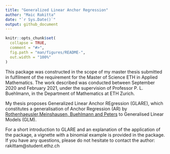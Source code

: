 ```yaml
---
title: "Generalized Linear Anchor Regression"
author: "Maic Rakitta"
date: "`r Sys.Date()`"
output: github_document
---
```


<!-- README.md is generated from README.Rmd. Please edit that file -->

```r
knitr::opts_chunk$set(
  collapse = TRUE,
  comment = "#>",
  fig.path = "man/figures/README-",
  out.width = "100%"
)
```

This package was constructed in the scope of my master thesis submitted in
fulfilment of the requirement for the Master of Science ETH in Applied
Mathematics. The work described was conducted between September 2020 and
February 2021, under the supervision of Professor P. L. Buehlmann, in the
Department of Mathematics at ETH Zurich.

My thesis proposes Generalized Linear Anchor REgression (GLARE), which
constitutes a generalisation of Anchor Regression (AR) by
[Rothenhaeusler,Meinshausen, Buehlmann and Peters](https://rss.onlinelibrary.wiley.com/doi/abs/10.1111/rssb.12398) to
Generalised Linear Models (GLM).

For a short introduction to GLARE and an explanation of the application of the
package, a vignette with a binomial example is provided in the package. If you
have any questions, please do not hesitate to contact the author:
rakittam@student.ethz.ch

